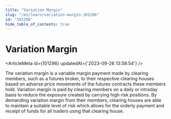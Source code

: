 ```yaml
---
title: "Variation Margin"
slug: "/en/learn/variation-margin-101296"
id: "101296"
hide_table_of_contents: true
---
```



# Variation Margin

<ArticleMeta id={101296} updatedAt={'2023-09-26 13:58:54'} />
<div className='border-solid border-b border-t-0 my-4 border-[var(--ifm-color-gray-300)]' />

The variation margin is a variable margin payment made by clearing members, such as a futures broker, to their respective clearing houses based on adverse price movements of the futures contracts these members hold. Variation margin is paid by clearing members on a daily or intraday basis to reduce the exposure created by carrying high risk positions. By demanding variation margin from their members, clearing houses are able to maintain a suitable level of risk which allows for the orderly payment and receipt of funds for all traders using that clearing house.
